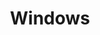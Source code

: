 ---
title: Windows
description: Details on what a digital garden is, and how I intend to use this site.
slug: patterns/windows
---